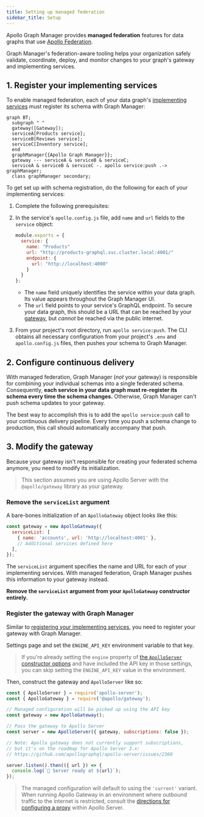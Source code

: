 ```yaml
---
title: Setting up managed federation
sidebar_title: Setup
---
```



Apollo Graph Manager provides **managed federation** features for data graphs that use [Apollo Federation](https://www.apollographql.com/docs/apollo-server/federation/introduction/).

Graph Manager's federation-aware tooling helps your organization safely validate, coordinate, deploy, and monitor changes to your graph's gateway and implementing services.

## 1. Register your implementing services

To enable managed federation, each of your data graph's [implementing services](https://www.apollographql.com/docs/apollo-server/federation/implementing-services/) must register its schema with Graph Manager:

```mermaid
graph BT;
  subgraph " "
  gateway([Gateway]);
  serviceA[Products service];
  serviceB[Reviews service];
  serviceC[Inventory service];
  end
  graphManager{{Apollo Graph Manager}};
  gateway --- serviceA & serviceB & serviceC;
  serviceA & serviceB & serviceC -. apollo service:push .-> graphManager;
  class graphManager secondary;
```

To get set up with schema registration, do the following for each of your implementing services:

1. Complete the following prerequisites:

  <ProjectConfigPanel />

2. In the service's `apollo.config.js` file, add `name` and `url` fields to the `service` object:

    ```json{3-4}:title=apollo.config.js
    module.exports = {
      service: {
        name: "Products"
        url: "http://products-graphql.svc.cluster.local:4001/"
        endpoint: {
          url: "http://localhost:4000"
        }
      }
    };
    ```

    * The `name` field uniquely identifies the service within your data graph. Its value appears throughout the Graph Manager UI.
    * The `url` field points to your service's GraphQL endpoint. To secure your data graph, this should be a URL that can be reached by your [gateway](https://www.apollographql.com/docs/apollo-server/federation/gateway/), but _cannot_ be reached via the public internet.

3. From your project's root directory, run `apollo service:push`. The CLI obtains all necessary configuration from your project's `.env` and `apollo.config.js` files, then pushes your schema to Graph Manager.

## 2. Configure continuous delivery

With managed federation, Graph Manager (_not_ your gateway) is responsible for combining your individual schemas into a single federated schema. Consequently, **each service in your data graph must re-register its schema every time the schema changes.** Otherwise, Graph Manager can't push schema updates to your gateway.

The best way to accomplish this is to add the `apollo service:push` call to your continuous delivery pipeline. Every time you push a schema change to production, this call should automatically accompany that push.

## 3. Modify the gateway

Because your gateway isn't responsible for creating your federated schema anymore, you need to modify its initialization.

> This section assumes you are using Apollo Server with the `@apollo/gateway` library as your gateway.

### Remove the `serviceList` argument

A bare-bones initialization of an `ApolloGateway` object looks like this:

```js
const gateway = new ApolloGateway({
  serviceList: [
    { name: 'accounts', url: 'http://localhost:4001' },
    // Additional services defined here
  ],
});
```

The `serviceList` argument specifies the name and URL for each of your implementing services. With managed federation, Graph Manager pushes this information to your gateway instead.

**Remove the `serviceList` argument from your `ApolloGateway` constructor entirely.**

### Register the gateway with Graph Manager

Similar to [registering your implementing services](#1-register-your-implementing-services), you need to register your gateway with Graph Manager.

Settings page and set the `ENGINE_API_KEY` environment variable to that key.

> If you're already setting the `engine` property of [the `ApolloServer` constructor options](https://www.apollographql.com/docs/apollo-server/api/apollo-server/) and have included the API key in those settings, you can skip setting the `ENGINE_API_KEY` value in the environment.

Then, construct the gateway and `ApolloServer` like so:

```js
const { ApolloServer } = require('apollo-server');
const { ApolloGateway } = require('@apollo/gateway');

// Managed configuration will be picked up using the API key
const gateway = new ApolloGateway();

// Pass the gateway to Apollo Server
const server = new ApolloServer({ gateway, subscriptions: false });

// Note: Apollo gateway does not currently support subscriptions,
// but it's on the roadmap for Apollo Server 3.x:
// https://github.com/apollographql/apollo-server/issues/2360

server.listen().then(({ url }) => {
  console.log(`🚀 Server ready at ${url}`);
});
```

> The managed configuration will default to using the `'current'` variant.  When running Apollo Gateway in an environment where outbound traffic to the internet is restricted, consult the [directions for configuring a proxy](https://www.apollographql.com/docs/apollo-server/proxy-configuration/) within Apollo Server.
